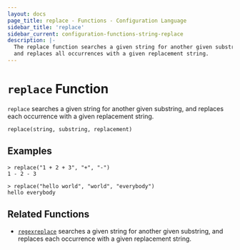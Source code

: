 ```yaml
---
layout: docs
page_title: replace - Functions - Configuration Language
sidebar_title: 'replace'
sidebar_current: configuration-functions-string-replace
description: |-
  The replace function searches a given string for another given substring,
  and replaces all occurrences with a given replacement string.
---
```


# `replace` Function

`replace` searches a given string for another given substring, and replaces
each occurrence with a given replacement string.

```hcl
replace(string, substring, replacement)
```

## Examples

```
> replace("1 + 2 + 3", "+", "-")
1 - 2 - 3

> replace("hello world", "world", "everybody")
hello everybody
```

## Related Functions

- [`regexreplace`](./regexreplace) searches a given string for another given substring,
  and replaces each occurrence with a given replacement string.
